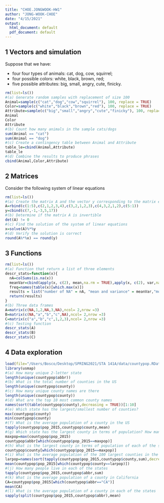 ```yaml
---
title: "CHOE.JONGWOOK-HW1"
author: "JONG-WOOK-CHOE"
date: "4/15/2021"
output:
  html_document: default
  pdf_document: default
---
```


## 1 Vectors and simulation

Suppose that we have:

* four four types of animals: cat, dog, cow, squirrel;
* four possible colors: white, black, brown, red;
* five possible attributes: big, small, angry, cute, finicky.

```r
rm(list=ls())
#(a) Generate random samples with replacement of size 100
Animal=sample(c("cat","dog","cow","squirrel"), 100, replace = TRUE)
Color=sample(c("white","black","brown","red"), 100, replace = TRUE)
Attribute=sample(c("big","small","angry","cute","finicky"), 100, replace = TRUE)
Animal
Color
Attribute
#(b) Count how many animals in the sample cats/dogs
sum(Animal == "cat")
sum(Animal == "dog")
#(c) Create a contingency table between Animal and Attribute
table_le=cbind(Animal,Attribute)
table_le
#(d) Combine the results to produce phrases
cbind(Animal,Color,Attribute)
```

## 2 Matrices
Consider the following system of linear equations

\begin{align*}
x_1+2x_2+3x_3+4x_4+5x_5=7,\\
2x_1+x_2+2x_3+3x_4+4x_5=-1,\\
3x_1+2x_2+x_3+2x_4+3x_5=-3,\\
4x_1+3x_2+2x_3+x_4+2x_5=5,\\
5x_1+4x_2+3x_3+2x_4+x_5=17.
\end{align*}

```r
rm(list=ls())
#(a) Create the matrix A and the vector y corresponding to the matrix equation Ax=y
A=rbind(c(1:5),c(2,1,2,3,4),c(3,2,1,2,3),c(4,3,2,1,2),c(5:1))
y=cbind(c(7,-1,-3,5,17))
#(b) Determine if the matrix A is invertible
det(A) != 0
#(c) Find the solution of the system of linear equations
x=solve(A)%*%y
#(d) Verify the solution is correct
round(A%*%x) == round(y)
```

## 3 Functions

```r
rm(list=ls())
#(a) Function that return a list of three elements
descr_stats=function(x){
  nA=colSums(is.na(x))
  meanVar=cbind(apply(x, c(2), mean,na.rm = TRUE),apply(x, c(2), var,na.rm = TRUE))
  freq=names(table(x)[which.max(x)])
  results = list("number of NA" = nA, "mean and variance" = meanVar,"most frequent value"= freq)
  return(results)
}
#(b) Three data frames
A=matrix(c(NA,1,2,NA,3,NA),ncol= 2,nrow =3)
B=matrix(c(NA,"a","b","c",NA),ncol= 2,nrow =3)
C=matrix(c("a","b","c",1,2,3),ncol= 2,nrow =3)
#(c) Testing function
descr_stats(A)
descr_stats(B)
descr_stats(C)
```

## 4 Data exploration

```r
load(file="/Users/Bosco/Desktop/SPRING2021/STA 141A/data/countypop.RData")
library(usmap)
#(a) How many unique 2-letter state
length(unique(countypop$abbr))
#(b) What is the total number of counties in the US
length(unique(countypop$county))
#(c) How many unique county names are there
length(unique(countypop$county))
#(d) What are the top 10 most common county names
names(sort(table(countypop$county),decreasing = TRUE))[1:10]
#(e) Which state has the largest/smallest number of counties? 
max(countypop$county)
min(countypop$county)
#(f) What is the average population of a county in the US
tapply(countypop$pop_2015,countypop$county,mean)
#(g) Which state has the largest county in terms of population? How many are there?
maxpop=max(countypop$pop_2015)
countypop$abbr[which(countypop$pop_2015==maxpop)]
#(h) What is the largest county in terms of population of each of the states
countypop$county[which(countypop$pop_2015==maxpop)]
#(i) What is the average population of the 100 largest counties in the US
larpop=names(sort(tapply(countypop$pop_2015,countypop$county,sum),decreasing = TRUE))[100]
mean(countypop$pop_2015[which(countypop$county==larpop)])
#(j) How many people live in each of the states
tapply(countypop$pop_2015,countypop$abbr,sum)
#(k) What is the average population of a county in California
CA=countypop$pop_2015[which(countypop$abbr=="CA")]
mean(CA)
#(l) What is the average population of a county in each of the states
sapply(split(countypop$pop_2015,countypop$abbr),mean)
```